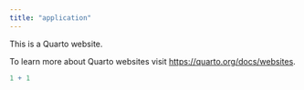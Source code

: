 ```yaml
---
title: "application"
---
```


This is a Quarto website.

To learn more about Quarto websites visit <https://quarto.org/docs/websites>.

```r
1 + 1
```
